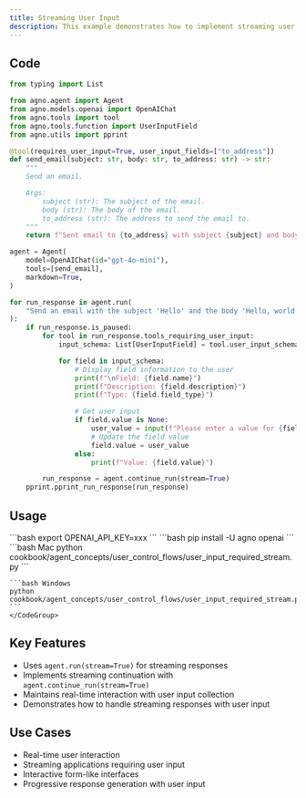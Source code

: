 ```yaml
---
title: Streaming User Input
description: This example demonstrates how to implement streaming user input collection, allowing for real-time interaction and response streaming while gathering user information.
---
```


## Code

```python cookbook/agent_concepts/user_control_flows/user_input_required_stream.py
from typing import List

from agno.agent import Agent
from agno.models.openai import OpenAIChat
from agno.tools import tool
from agno.tools.function import UserInputField
from agno.utils import pprint

@tool(requires_user_input=True, user_input_fields=["to_address"])
def send_email(subject: str, body: str, to_address: str) -> str:
    """
    Send an email.

    Args:
        subject (str): The subject of the email.
        body (str): The body of the email.
        to_address (str): The address to send the email to.
    """
    return f"Sent email to {to_address} with subject {subject} and body {body}"

agent = Agent(
    model=OpenAIChat(id="gpt-4o-mini"),
    tools=[send_email],
    markdown=True,
)

for run_response in agent.run(
    "Send an email with the subject 'Hello' and the body 'Hello, world!'", stream=True
):
    if run_response.is_paused:
        for tool in run_response.tools_requiring_user_input:
            input_schema: List[UserInputField] = tool.user_input_schema

            for field in input_schema:
                # Display field information to the user
                print(f"\nField: {field.name}")
                print(f"Description: {field.description}")
                print(f"Type: {field.field_type}")

                # Get user input
                if field.value is None:
                    user_value = input(f"Please enter a value for {field.name}: ")
                    # Update the field value
                    field.value = user_value
                else:
                    print(f"Value: {field.value}")

        run_response = agent.continue_run(stream=True)
    pprint.pprint_run_response(run_response)
```

## Usage

<Steps>
  <Snippet file="create-venv-step.mdx" />

  <Step title="Set your API key">
    ```bash
    export OPENAI_API_KEY=xxx
    ```
  </Step>

  <Step title="Install libraries">
    ```bash
    pip install -U agno openai
    ```
  </Step>

  <Step title="Run Example">
    <CodeGroup>
    ```bash Mac
    python cookbook/agent_concepts/user_control_flows/user_input_required_stream.py
    ```

    ```bash Windows
    python cookbook/agent_concepts/user_control_flows/user_input_required_stream.py
    ```
    </CodeGroup>
  </Step>
</Steps>

## Key Features

- Uses `agent.run(stream=True)` for streaming responses
- Implements streaming continuation with `agent.continue_run(stream=True)`
- Maintains real-time interaction with user input collection
- Demonstrates how to handle streaming responses with user input

## Use Cases

- Real-time user interaction
- Streaming applications requiring user input
- Interactive form-like interfaces
- Progressive response generation with user input 